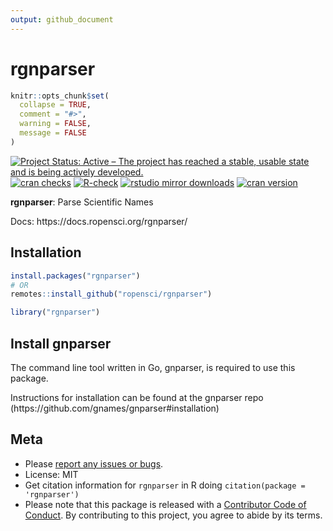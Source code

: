 ```yaml
---
output: github_document
---
```

rgnparser
=========

```r
knitr::opts_chunk$set(
  collapse = TRUE,
  comment = "#>",
  warning = FALSE,
  message = FALSE
)
```

[![Project Status: Active – The project has reached a stable, usable state and is being actively developed.](https://www.repostatus.org/badges/latest/active.svg)](https://www.repostatus.org/#active)
[![cran checks](https://cranchecks.info/badges/worst/rgnparser)](https://cranchecks.info/pkgs/rgnparser)
[![R-check](https://github.com/ropensci/rgnparser/workflows/R-check/badge.svg)](https://github.com/ropensci/rgnparser/actions/)
[![rstudio mirror downloads](https://cranlogs.r-pkg.org/badges/rgnparser)](https://github.com/r-hub/cranlogs.app)
[![cran version](https://www.r-pkg.org/badges/version/rgnparser)](https://cran.r-project.org/package=rgnparser)

**rgnparser**: Parse Scientific Names

Docs: https://docs.ropensci.org/rgnparser/

## Installation

```r
install.packages("rgnparser")
# OR
remotes::install_github("ropensci/rgnparser")
```

```r
library("rgnparser")
```

## Install gnparser

The command line tool written in Go, gnparser, is required to use this package.

Instructions for installation can be found at the gnparser repo (https://github.com/gnames/gnparser#installation)

## Meta

* Please [report any issues or bugs](https://github.com/ropensci/rgnparser/issues).
* License: MIT
* Get citation information for `rgnparser` in R doing `citation(package = 'rgnparser')`
* Please note that this package is released with a [Contributor Code of Conduct](https://ropensci.org/code-of-conduct/). By contributing to this project, you agree to abide by its terms.
